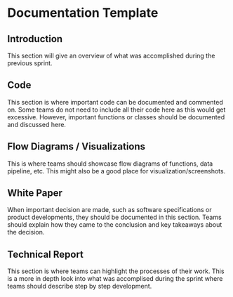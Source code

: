 # Documentation Template

## Introduction

This section will give an overview of what was accomplished during the previous sprint.

## Code

This section is where important code can be documented and commented on. Some teams do not need to include all their code here as this would get excessive. However, important functions or classes should be documented and discussed here.

## Flow Diagrams / Visualizations

This is where teams should showcase flow diagrams of functions, data pipeline, etc. This might also be a good place for visualization/screenshots.

## White Paper

When important decision are made, such as software specifications or product developments, they should be documented in this section. Teams should explain how they came to the conclusion and key takeaways about the decision. 

## Technical Report

This section is where teams can highlight the processes of their work. This is a more in depth look into what was accomplised during the sprint where teams should describe step by step development. 